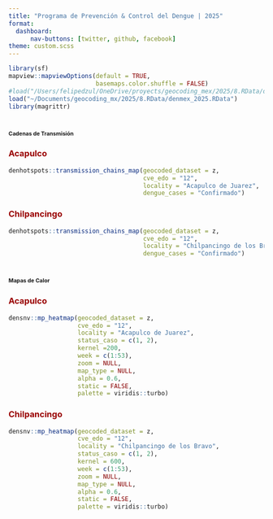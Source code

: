 ```yaml
---
title: "Programa de Prevención & Control del Dengue | 2025"
format: 
  dashboard:
      nav-buttons: [twitter, github, facebook]
theme: custom.scss
---
```


```r
library(sf)
mapview::mapviewOptions(default = TRUE,
                        basemaps.color.shuffle = FALSE)
#load("/Users/felipedzul/OneDrive/proyects/geocoding_mex/2025/8.RData/denmex_2025.RData")
load("~/Documents/geocoding_mx/2025/8.RData/denmex_2025.RData")
library(magrittr)
```


# [**Cadenas de Transmisión**]{style="font-size:8pt"}

::: panel-tabset
### [**Acapulco**]{style="color:#990000"}

```r
denhotspots::transmission_chains_map(geocoded_dataset = z,
                                     cve_edo = "12",
                                     locality = "Acapulco de Juarez",
                                     dengue_cases = "Confirmado")

```


### [**Chilpancingo**]{style="color:#990000"}

```r
denhotspots::transmission_chains_map(geocoded_dataset = z,
                                     cve_edo = "12",
                                     locality = "Chilpancingo de los Bravo",
                                     dengue_cases = "Confirmado")

```


:::


# [**Mapas de Calor**]{style="font-size:8pt"}

::: panel-tabset

### [**Acapulco**]{style="color:#990000"}

```r
densnv::mp_heatmap(geocoded_dataset = z,
                   cve_edo = "12",
                   locality = "Acapulco de Juarez",
                   status_caso = c(1, 2),
                   kernel =200,
                   week = c(1:53),
                   zoom = NULL,
                   map_type = NULL,
                   alpha = 0.6,
                   static = FALSE,
                   palette = viridis::turbo)
```


### [**Chilpancingo**]{style="color:#990000"}

```r
densnv::mp_heatmap(geocoded_dataset = z,
                   cve_edo = "12",
                   locality = "Chilpancingo de los Bravo",
                   status_caso = c(1, 2),
                   kernel = 600,
                   week = c(1:53),
                   zoom = NULL,
                   map_type = NULL,
                   alpha = 0.6,
                   static = FALSE,
                   palette = viridis::turbo)
```


:::

